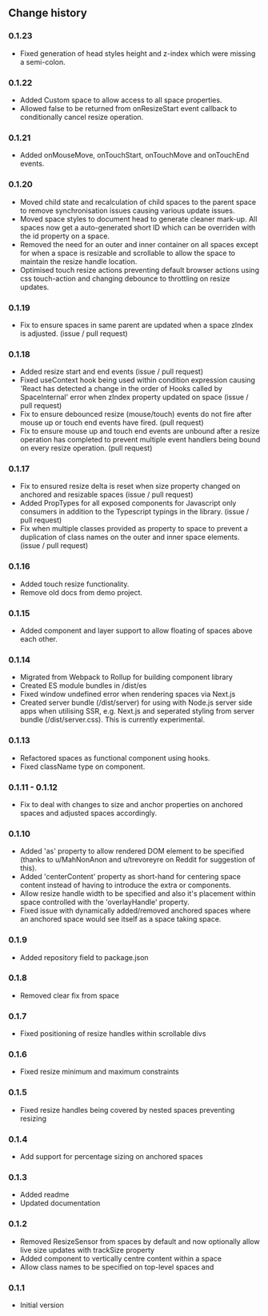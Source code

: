 
<CommonHeader />

<Meta title="React Spaces|Change history" />

## Change history

### 0.1.23

- Fixed generation of head styles height and z-index which were missing a semi-colon.

### 0.1.22

- Added Custom space to allow access to all space properties.
- Allowed false to be returned from onResizeStart event callback to conditionally cancel resize operation.

### 0.1.21

- Added onMouseMove, onTouchStart, onTouchMove and onTouchEnd events.

### 0.1.20

- Moved child state and recalculation of child spaces to the parent space to remove synchronisation issues causing various update issues.
- Moved space styles to document head to generate cleaner mark-up. All spaces now get a auto-generated short ID which can be overriden with the id property on a space.
- Removed the need for an outer and inner container on all spaces except for when a space is resizable and scrollable to allow the space to maintain the resize handle location.
- Optimised touch resize actions preventing default browser actions using css touch-action and changing debounce to throttling on resize updates.

### 0.1.19

- Fix to ensure spaces in same parent are updated when a space zIndex is adjusted. (issue / pull request)

### 0.1.18

- Added resize start and end events (issue / pull request)
- Fixed useContext hook being used within condition expression causing 'React has detected a change in the order of Hooks called by SpaceInternal' error when zIndex property updated on space (issue / pull request)
- Fix to ensure debounced resize (mouse/touch) events do not fire after mouse up or touch end events have fired. (pull request)
- Fix to ensure mouse up and touch end events are unbound after a resize operation has completed to prevent multiple event handlers being bound on every resize operation. (pull request)

### 0.1.17

- Fix to ensured resize delta is reset when size property changed on anchored and resizable spaces (issue / pull request)
- Added PropTypes for all exposed components for Javascript only consumers in addition to the Typescript typings in the library. (issue / pull request)
- Fix when multiple classes provided as property to space to prevent a duplication of class names on the outer and inner space elements. (issue / pull request)

### 0.1.16

- Added touch resize functionality.
- Remove old docs from demo project.

### 0.1.15

- Added <Layer /> component and layer support to allow floating of spaces above each other.

### 0.1.14

- Migrated from Webpack to Rollup for building component library
- Created ES module bundles in /dist/es
- Fixed window undefined error when rendering spaces via Next.js
- Created server bundle (/dist/server) for using with Node.js server side apps when utilising SSR, e.g. Next.js and seperated styling from server bundle (/dist/server.css). This is currently experimental.

### 0.1.13

- Refactored spaces as functional component using hooks.
- Fixed className type on <ViewPort /> component.

### 0.1.11 - 0.1.12

- Fix to deal with changes to size and anchor properties on anchored spaces and adjusted spaces accordingly.

### 0.1.10

- Added 'as' property to allow rendered DOM element to be specified (thanks to u/MahNonAnon and u/trevoreyre on Reddit for suggestion of this).
- Added 'centerContent' property as short-hand for centering space content instead of having to introduce the extra <Centered /> or <CenteredVertically /> components.
- Allow resize handle width to be specified and also it's placement within space controlled with the 'overlayHandle' property.
- Fixed issue with dynamically added/removed anchored spaces where an anchored space would see itself as a space taking space.

### 0.1.9

- Added repository field to package.json

### 0.1.8

- Removed clear fix from space

### 0.1.7

- Fixed positioning of resize handles within scrollable divs

### 0.1.6

- Fixed resize minimum and maximum constraints

### 0.1.5

- Fixed resize handles being covered by nested spaces preventing resizing

### 0.1.4

- Add support for percentage sizing on anchored spaces

### 0.1.3

- Added readme
- Updated documentation

### 0.1.2

- Removed ResizeSensor from spaces by default and now optionally allow live size updates with trackSize property
- Added <VerticallyCentered /> component to vertically centre content within a space
- Allow class names to be specified on top-level spaces <ViewPort /> and <Fixed />

### 0.1.1

- Initial version